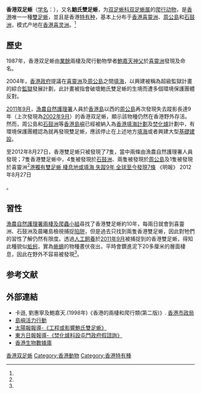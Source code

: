 {{Speciesbox
| name = 香港双足蜥
| status = 
| status_system = 
| image = 
| genus = Dibamus
| species = bogadeki
| authority = (Darevsky, 1992)<ref name='id4541'>{{cite web| url =http://www.bioinfo.cn/db05/BjdwSpecies.php?action=view&id=4541| title =香港双足蜥| work =《中国动物物种编目数据库》| publisher =中国科学院微生物研究所| author =中国科学院动物研究所| accessdate =2009-04-11| deadurl =yes| archiveurl =https://web.archive.org/web/20160305022242/http://www.bioinfo.cn/db05/BjdwSpecies.php?action=view&id=4541| archivedate =2016-03-05}}</ref>
}}

'''香港双足蜥'''（[[学名|学名]]：{{lang|la|''Dibamus bogadeki''}}），又名'''鮑氏雙足蜥'''，为[[双足蜥科|双足蜥科]][[双足蜥属|双足蜥属]]的[[爬行动物|爬行动物]]，是[[香港|香港]]唯一一種[[雙足蜥|雙足蜥]]，並且是香港[[特有种|特有种]]，基本上分布于[[香港|香港]][[喜靈洲|喜靈洲]]、[[周公島|周公島]]和[[石鼓洲|石鼓洲]]，模式产地在[[香港|香港]][[喜灵洲|喜灵洲]]。<ref name='id4541'/>

==歷史==
1987年，香港双足蜥由[[業餘|業餘]]兩棲及爬行動物學者[[鮑嘉天|鮑嘉天]][[神父|神父]]於[[喜靈洲|喜靈洲]]發現及命名。

2004年，[[香港政府|香港政府]]提議在[[喜靈洲|喜靈洲]]及[[周公島|周公島]]之間[[填海|填海]]，以興建被稱為超級監獄計畫的綜合[[監獄|監獄]]發展計劃，此計畫被指會破壞鮑氏雙足蜥的生境而遭多個環境保護團體反對。

[[2011年9月|2011年9月]]，[[漁農自然護理署|漁農自然護理署]]人員於[[香港島|香港島]]以西的[[周公島|周公島]]再次發現失去蹤影長達9年（上次發現為[[2002年9月|2002年9月]]）的香港双足蜥，顯示該物種仍然在香港野外存活。然而，周公島和[[石鼓洲|石鼓洲]]等[[香港島嶼|香港島嶼]]已經被納入為[[香港填海計劃|香港填海計劃]]及[[焚化爐|焚化爐]]計劃中，有環境保護團體認為就再發現雙足蜥，應該停止在上述地方[[填海|填海]]或者興建大型[[基礎建設|基礎建設]]。

至2012年8月27日，香港雙足蜥只被發現了7隻，當中兩條由漁農自然護理署人員發現；7隻香港雙足蜥中，4隻被發現於[[石鼓洲|石鼓洲]]、兩隻被發現於[[周公島|周公島]]及1隻被發現於喜靈洲<ref name='mingpao8/27'>[http://hk.news.yahoo.com/港獨有雙足蜥-棲息地或填海-失蹤9年-全球至今發現7條-212404300.html 港獨有雙足蜥 棲息地或填海 失蹤9年 全球至今發現7條] {{Wayback|url=http://hk.news.yahoo.com/%E6%B8%AF%E7%8D%A8%E6%9C%89%E9%9B%99%E8%B6%B3%E8%9C%A5-%E6%A3%B2%E6%81%AF%E5%9C%B0%E6%88%96%E5%A1%AB%E6%B5%B7-%E5%A4%B1%E8%B9%A49%E5%B9%B4-%E5%85%A8%E7%90%83%E8%87%B3%E4%BB%8A%E7%99%BC%E7%8F%BE7%E6%A2%9D-212404300.html |date=20120830064308 }} 《明報》 2012年8月27日</ref>。

==習性==
[[漁農自然護理署|漁農自然護理署]][[兩棲及爬蟲小組|兩棲及爬蟲小組]]尋找了香港雙足蜥約10年，每兩日就會到喜靈洲、石鼓洲及晨曦島檢視捕捉[[陷阱|陷阱]]，但是過去只找到兩隻香港雙足蜥，因此對牠們的習性了解仍然有限度。透過[[人工飼養|人工飼養]]於[[2011年9月|2011年9月]]被捕捉到的香港雙足蜥，得知此種貌似[[蚯蚓|蚯蚓]]，實為[[蜥蜴|蜥蜴]]的物種晝伏夜出，平時會鑽進泥下20多厘米的層面棲息，因此在野外不容易被發現<ref name='mingpao8/27'/>。

== 参考文献 ==
{{reflist}}

==外部連結==
*卡遜, 劉惠寧及鮑嘉天.(1998年)《香港的兩棲和爬行類(第二版)》. [[香港市政局|香港市政局]]
*[http://www.livingislands.org.hk/archive/archive/odn040712.htm 島嶼活力行動]{{dead link|date=2018年5月 |bot=InternetArchiveBot |fix-attempted=yes }}
*[http://the-sun.on.cc/channels/news/20040601/20040601014946_0001_1.html 太陽報報導-《工程或影響鮑氏雙足蜥》] {{Wayback|url=http://the-sun.on.cc/channels/news/20040601/20040601014946_0001_1.html |date=20120830194526 }}
*[http://orientaldaily.on.cc/archive/20080402/new/new_a22cnt.html 東方日報報導-《焚化爐料設屯門政府假諮詢》] {{Wayback|url=http://orientaldaily.on.cc/archive/20080402/new/new_a22cnt.html |date=20160304224652 }}
*[http://www.afcd.gov.hk/tc_chi/conservation/hkbiodiversity/database/popup_record.asp?id=3132&lang=tc 香港生物數據庫] {{Wayback|url=http://www.afcd.gov.hk/tc_chi/conservation/hkbiodiversity/database/popup_record.asp?id=3132&lang=tc |date=20120830214610 }}

{{Wikispecies|Dibamus bogadeki}}
{{Taxonbar|from=Q3026457}}

[[Category:双足蜥属|香港双足蜥]]
[[Category:香港動物|Category:香港動物]]
[[Category:香港特有種|Category:香港特有種]]